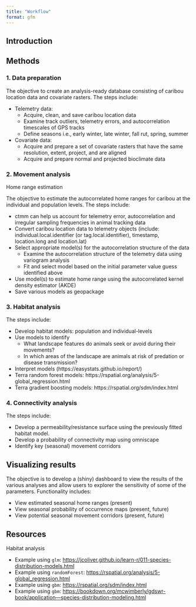 ```yaml
---
title: "Workflow"
format: gfm
---
```


## Introduction


## Methods

### 1. Data preparation

The objective to create an analysis-ready database consisting of caribou location data and covariate rasters. The steps include:

- Telemetry data:
	- Acquire, clean, and save caribou location data
	- Examine track outliers, telemetry errors, and autocorrelation timescales of GPS tracks
	- Define seasons i.e., early winter, late winter, fall rut, spring, summer
- Covariate data:
	- Acquire and prepare a set of covariate rasters that have the same resolution, extent, project, and are aligned
	- Acquire and prepare normal and projected bioclimate data

### 2. Movement analysis

Home range estimation

The objective to estimate the autocorrelated home ranges for caribou at the individual and population levels. The steps include:

- ctmm can help us account for telemetry error, autocorrelation and irregular sampling frequencies in animal tracking data
- Convert caribou location data to telemetry objects (include: individual.local.identifier (or tag.local.identifier), timestamp, location.long and location.lat)
- Select appropriate model(s) for the autocorrelation structure of the data
	- Examine the autocorrelation structure of the telemetry data using variogram analysis
	- Fit and select model based on the initial parameter value guess identified above
- Use model(s) to estimate home range using the autocorrelated kernel density estimator (AKDE)
- Save various models as geopackage

### 3. Habitat analysis

The steps include:

- Develop habitat models: population and individual-levels
- Use models to identify
	- What landscape features do animals seek or avoid during their movements?
	- In which areas of the landscape are animals at risk of predation or disease transmission?
- Interpret models (https://easystats.github.io/report/)
- Terra random forest models: https://rspatial.org/analysis/5-global_regression.html
- Terra gradient boosting models: https://rspatial.org/sdm/index.html

### 4. Connectivity analysis

The steps include:

- Develop a permeability/resistance surface using the previously fitted habitat model.
- Develop a probability of connectivity map using omniscape
- Identify key (seasonal) movement corridors

## Visualizing results

The objective is to develop a (shiny) dashboard to view the results of the various analyses and allow users to explorer the sensitivity of some of the parameters. Functionality includes:

- View estimated seasonal home ranges (present)
- View seasonal probability of occurrence maps (present, future)
- View potential seasonal movement corridors (present, future)

## Resources

Habitat analysis

- Example using `glm`: [https://jcoliver.github.io/learn-r/011-species-distribution-models.html](https://jcoliver.github.io/learn-r/011-species-distribution-models.html)
- Example using `randomForest`: [https://rspatial.org/analysis/5-global_regression.html](https://rspatial.org/analysis/5-global_regression.html) 
- Example using `gbm`: [https://rspatial.org/sdm/index.html](https://rspatial.org/sdm/index.html)
- Example using `gbm`: [https://bookdown.org/mcwimberly/gdswr-book/application---species-distribution-modeling.html](https://bookdown.org/mcwimberly/gdswr-book/application---species-distribution-modeling.html)
